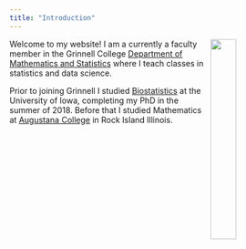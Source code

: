 ```yaml
---
title: "Introduction"
---
```


<img style="float: right; width:30%; height:30%;" src="pphoto.jpg"> Welcome to my website!  I am a currently a faculty member in the Grinnell College [Department of Mathematics and Statistics](http://www.grinnell.edu/academics/areas/math-stats) where I teach classes in statistics and data science.  

Prior to joining Grinnell I studied [Biostatistics](https://www.public-health.uiowa.edu/biostat/) at the University of Iowa, completing my PhD in the summer of 2018.  Before that I studied Mathematics at [Augustana College](https://www.augustana.edu/) in Rock Island Illinois.

